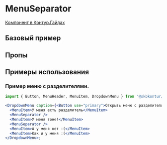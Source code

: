 
<Meta of={MenuSeparatorStories} />

# MenuSeparator

[Компонент в Контур.Гайдах](https)

## Базовый пример

<Primary />

## Пропы

<Controls />

## Примеры использования

### Пример меню с разделителями.

```jsx harmony
import { Button, MenuHeader, MenuItem, DropdownMenu } from '@skbkontur/react-ui';

<DropdownMenu caption={<Button use="primary">Открыть меню с разделителями</Button>}>
  <MenuItem>У меня есть разделитель</MenuItem>
  <MenuSeparator />
  <MenuItem>У меня тоже!</MenuItem>
  <MenuSeparator />
  <MenuItem>А у меня нет :(</MenuItem>
  <MenuItem>Как и у меня :(</MenuItem>
</DropdownMenu>;
```
